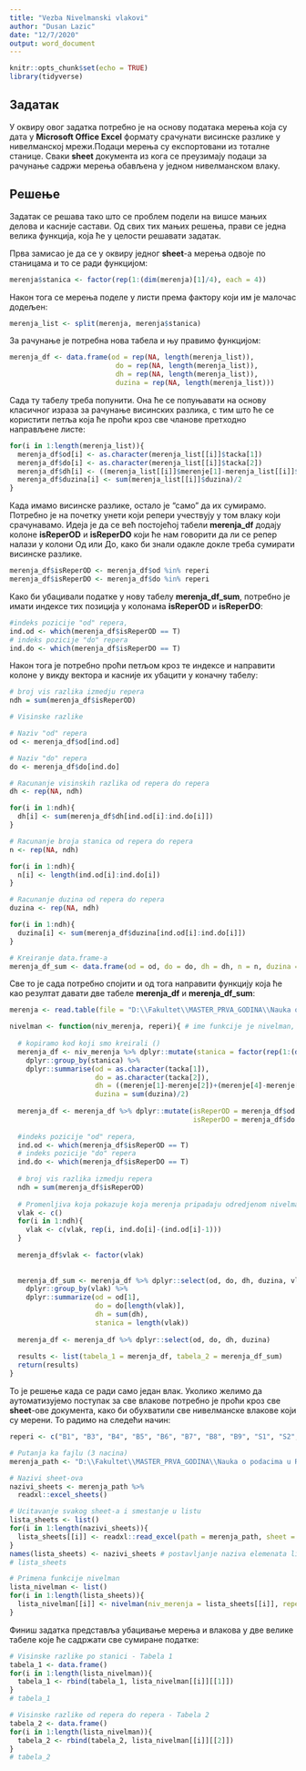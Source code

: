 ```yaml
---
title: "Vezba Nivelmanski vlakovi"
author: "Dusan Lazic"
date: "12/7/2020"
output: word_document
---
```


```r
knitr::opts_chunk$set(echo = TRUE)
library(tidyverse)

```

## Задатак

У оквиру овог задатка потребно је на основу података мерења која су дата у **Microsoft Office Excel** формату срачунати висинске разлике у нивелманској мрежи.Подаци мерења су експортовани из тоталне станице. Сваки **sheet** документа из кога се преузимају подаци за рачунање садржи мерења обављена у једном нивелманском влаку.

## Решење

Задатак се решава тако што се проблем подели на вишсе мањих делова и касније састави. Од свих тих мањих решења, прави се једна велика функција, која ће у целости решавати задатак.

Прва замисао је да се у оквиру једног **sheet**-а мерења одвоје по станицама и то се ради функцијом:

```r
merenja$stanica <- factor(rep(1:(dim(merenja)[1]/4), each = 4))
```

Након тога се мерења поделе у листи према фактору који им је малочас додељен:

```r
merenja_list <- split(merenja, merenja$stanica)
```

За рачунање је потребна нова табела и њу правимо функцијом:

```r
merenja_df <- data.frame(od = rep(NA, length(merenja_list)), 
                          do = rep(NA, length(merenja_list)), 
                          dh = rep(NA, length(merenja_list)), 
                          duzina = rep(NA, length(merenja_list)))
```

Сада ту табелу треба попунити. Она ће се попуњавати на основу класичног израза за рачунање висинских разлика, с тим што ће се користити петља која ће проћи кроз све чланове претходно направљене листе:

```r
for(i in 1:length(merenja_list)){
  merenja_df$od[i] <- as.character(merenja_list[[i]]$tacka[1])
  merenja_df$do[i] <- as.character(merenja_list[[i]]$tacka[2])
  merenja_df$dh[i] <- ((merenja_list[[i]]$merenje[1]-merenja_list[[i]]$merenje[2])+(merenja_list[[i]]$merenje[4]-merenja_list[[i]]$merenje[3]))/2
  merenja_df$duzina[i] <- sum(merenja_list[[i]]$duzina)/2 
}
```

Када имамо висинске разлике, остало је "само" да их сумирамо. Потребно је на почетку унети који репери учествују у том влаку који срачунавамо. Идеја је да се већ постојећој табели **merenja_df** додају колоне **isReperOD** и **isReperDO** који ће нам говорити да ли се репер налази у колони Од или До, како би знали одакле докле треба сумирати висинске разлике.

```r
merenja_df$isReperOD <- merenja_df$od %in% reperi
merenja_df$isReperDO <- merenja_df$do %in% reperi
```

Како би убацивали податке у нову табелу **merenja_df_sum**, потребно је имати индексе тих позиција у колонама **isReperOD** и **isReperDO**:

```r
#indeks pozicije "od" repera,
ind.od <- which(merenja_df$isReperOD == T)
# indeks pozicije "do" repera
ind.do <- which(merenja_df$isReperDO == T)

```

Након тога је потребно проћи петљом кроз те индексе и направити колоне у викду вектора и касније их убацити у коначну табелу:

```r
# broj vis razlika izmedju repera
ndh = sum(merenja_df$isReperOD)

# Visinske razlike

# Naziv "od" repera
od <- merenja_df$od[ind.od]

# Naziv "do" repera
do <- merenja_df$do[ind.do]

# Racunanje visinskih razlika od repera do repera
dh <- rep(NA, ndh)

for(i in 1:ndh){
  dh[i] <- sum(merenja_df$dh[ind.od[i]:ind.do[i]])
}

# Racunanje broja stanica od repera do repera
n <- rep(NA, ndh)

for(i in 1:ndh){
  n[i] <- length(ind.od[i]:ind.do[i])
}

# Racunanje duzina od repera do repera
duzina <- rep(NA, ndh)

for(i in 1:ndh){
  duzina[i] <- sum(merenja_df$duzina[ind.od[i]:ind.do[i]])
}

# Kreiranje data.frame-a
merenja_df_sum <- data.frame(od = od, do = do, dh = dh, n = n, duzina = duzina)
```

Све то је сада потребно спојити и од тога направити функцију која ће као резултат давати две табеле **merenja_df** и **merenja_df_sum**:

```r
merenja <- read.table(file = "D:\\Fakultet\\MASTER_PRVA_GODINA\\Nauka o podacima u R-u\\Vezbe\\Vezba_4\\niv_merenja.xlsx", header = TRUE, sep = ",", stringsAsFactors = FALSE)

nivelman <- function(niv_merenja, reperi){ # ime funkcije je nivelman, a argumenti niv_merenja (ulazna merenja) i reperi (naziv repera)
  
  # kopiramo kod koji smo kreirali ()
  merenja_df <- niv_merenja %>% dplyr::mutate(stanica = factor(rep(1:(dim(niv_merenja)[1]/4), each = 4))) %>% 
    dplyr::group_by(stanica) %>%
    dplyr::summarise(od = as.character(tacka[1]),
                     do = as.character(tacka[2]),
                     dh = ((merenje[1]-merenje[2])+(merenje[4]-merenje[3]))/2,
                     duzina = sum(duzina)/2)
  
  merenja_df <- merenja_df %>% dplyr::mutate(isReperOD = merenja_df$od %in% reperi,
                                             isReperDO = merenja_df$do %in% reperi)
  
  #indeks pozicije "od" repera,
  ind.od <- which(merenja_df$isReperOD == T)
  # indeks pozicije "do" repera
  ind.do <- which(merenja_df$isReperDO == T)  
  
  # broj vis razlika izmedju repera
  ndh = sum(merenja_df$isReperOD)
  
  # Promenljiva koja pokazuje koja merenja pripadaju odredjenom nivelmanskom vlaku
  vlak <- c()
  for(i in 1:ndh){
    vlak <- c(vlak, rep(i, ind.do[i]-(ind.od[i]-1)))
  }
  
  merenja_df$vlak <- factor(vlak) 
  
  
  merenja_df_sum <- merenja_df %>% dplyr::select(od, do, dh, duzina, vlak) %>%
    dplyr::group_by(vlak) %>% 
    dplyr::summarize(od = od[1],
                     do = do[length(vlak)],
                     dh = sum(dh),
                     stanica = length(vlak))
  
  merenja_df <- merenja_df %>% dplyr::select(od, do, dh, duzina)
  
  results <- list(tabela_1 = merenja_df, tabela_2 = merenja_df_sum)
  return(results)
}
```

То је решење када се ради само један влак. Уколико желимо да аутоматизујемо поступак за све влакове потребно је проћи кроз све **sheet**-ове документа, како би обухватили све нивелманске влакове који су мерени. То радимо на следећи начин:

```r
reperi <- c("B1", "B3", "B4", "B5", "B6", "B7", "B8", "B9", "S1", "S2", "S3", "D1", "H1", "J1", "M1", "P1", "D7", "H7", "N7", "D10", "E10", "I10", "P10", "P13", "L116",    "D19", "G19", "J19", "M19", "P19", "E26", "P26", "D29", "J29", "M29", "P29", "D32", "H32", "D38", "G38", "J38", "M38", "P38", "A11", "A12", "A13", "A14", "A21", "A22", "A23", "A24")

# Putanja ka fajlu (3 nacina)
merenja_path <- "D:\\Fakultet\\MASTER_PRVA_GODINA\\Nauka o podacima u R-u\\Vezbe\\Vezba_4\\niv_merenja.xlsx"

# Nazivi sheet-ova
nazivi_sheets <- merenja_path %>%
  readxl::excel_sheets()

# Ucitavanje svakog sheet-a i smestanje u listu
lista_sheets <- list()
for(i in 1:length(nazivi_sheets)){
  lista_sheets[[i]] <- readxl::read_excel(path = merenja_path, sheet = nazivi_sheets[i])
}
names(lista_sheets) <- nazivi_sheets # postavljanje naziva elemenata liste
# lista_sheets

# Primena funkcije nivelman
lista_nivelman <- list()
for(i in 1:length(lista_sheets)){
  lista_nivelman[[i]] <- nivelman(niv_merenja = lista_sheets[[i]], reperi = reperi)
}
```

Финиш задатка представља убацивање мерења и влакова у две велике табеле које ће садржати све сумиране податке:

```r
# Visinske razlike po stanici - Tabela 1
tabela_1 <- data.frame()
for(i in 1:length(lista_nivelman)){
  tabela_1 <- rbind(tabela_1, lista_nivelman[[i]][[1]])
}
# tabela_1

# Visinske razlike od repera do repera - Tabela 2
tabela_2 <- data.frame()
for(i in 1:length(lista_nivelman)){
  tabela_2 <- rbind(tabela_2, lista_nivelman[[i]][[2]])
}
# tabela_2
```


